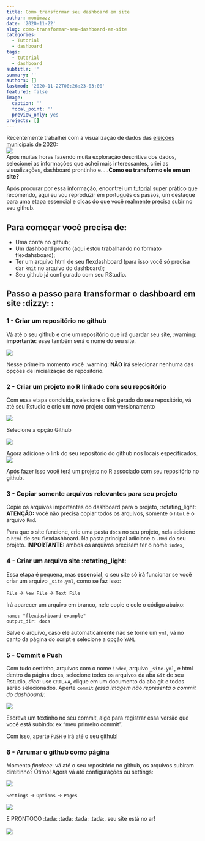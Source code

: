 ```yaml
---
title: Como transformar seu dashboard em site
author: monimazz
date: '2020-11-22'
slug: como-transformar-seu-dashboard-em-site
categories:
  - Tutorial
  - dashboard
tags:
  - tutorial
  - dashboard
subtitle: ''
summary: ''
authors: []
lastmod: '2020-11-22T00:26:23-03:00'
featured: false
image:
  caption: ''
  focal_point: ''
  preview_only: yes
projects: []
---
```


Recentemente trabalhei com a visualização de dados das [eleições municipais de 2020](https://monimazz.github.io/eleicoes2020/): 
<br>
<img src="/img/eleicoes2020.PNG">
<br>
Após muitas horas fazendo muita exploração descritiva dos dados, selecionei as informações que achei mais interessantes, criei as visualizações, dashboard prontinho e.....**Como eu transformo ele em um site?**

Após procurar por essa informação, encontrei um [tutorial](https://ramikrispin.github.io/2020/09/deploying-flexdashboard-on-github-pages/) super prático que recomendo, aqui eu vou reproduzir em português os passos, um destaque para uma etapa essencial e dicas do que você realmente precisa subir no seu github.

## Para começar você precisa de:

- Uma conta no github;
- Um dashboard pronto (aqui estou trabalhando no formato flexdahsboard);
- Ter um arquivo html de seu flexdashboard (para isso você só precisa dar `knit` no arquivo do dashboard);
- Seu github já configurado com seu RStudio.


## Passo a passo para transformar o dashboard em site :dizzy: :

### 1 - Criar um repositório no github
Vá até o seu github e crie um repositório que irá guardar seu site, :warning: **importante**: esse também será o nome do seu site. 

<img src="/img/repo.PNG">

Nesse primeiro momento você :warning: **NÃO** irá selecionar nenhuma das opções de inicialização do repositório.

### 2 - Criar um projeto no R linkado com seu repositório
Com essa etapa concluída, selecione o link gerado do seu repositório, vá até seu Rstudio e crie um novo projeto com versionamento

<img src="/img/versioncontrol.PNG">

Selecione a opção Github

<img src="/img/clonegit.PNG">

Agora adicione o link do seu repositório do github nos locais especificados.
<img src="/img/clonegitgo.PNG">

Após fazer isso você terá um projeto no R associado com seu repositório no github.

### 3 - Copiar somente arquivos relevantes para seu projeto
Copie os arquivos importantes do dashboard para o projeto, :rotating_light: **ATENÇÃO:** você não precisa copiar todos os arquivos, somente o `html` e o arquivo `Rmd`.

Para que o site funcione, crie uma pasta `docs` no seu projeto, nela adicione o `html` de seu flexdashboard. Na pasta principal adicione o `.Rmd` do seu projeto. **IMPORTANTE:** ambos os arquivos precisam ter o nome `index`, 

### 4 - Criar um arquivo site :rotating_light:
Essa etapa é pequena, mas **essencial**, o seu site só irá funcionar se você criar um arquivo `_site.yml`, como se faz isso:

`File` -> `New File` -> `Text File`

Irá aparecer um arquivo em branco, nele copie e cole o código abaixo:

```
name: "flexdashboard-example"
output_dir: docs
```
Salve o arquivo, caso ele automaticamente não se torne um `yml`, vá no canto da página do script e selecione a opção `YAML`

### 5 - Commit e Push
Com tudo certinho, arquivos com o nome `index`, arquivo `_site.yml`, e html dentro da página docs, selecione todos os arquivos da aba `Git` de seu Rstudio, _dica_: use `CRTL`+`A`, clique em um documento da aba git e todos serão selecionados. Aperte `commit` _(essa imagem não representa o commit do dashboard)_:

<img src="/img/gitcommit.PNG">

Escreva um textinho no seu commit, algo para registrar essa versão que você está subindo: ex "meu primeiro commit".

Com isso, aperte `PUSH` e irá até o seu github!

### 6 - Arrumar o github como página
Momento _finaleee_: vá até o seu repositório no github, os arquivos subiram direitinho?
Ótimo! Agora vá até configurações ou settings:

<img src="/img/settinggit.PNG">

`Settings` -> `Options` -> `Pages`

<img src="/img/pagesgit.PNG">


E PRONTOOO :tada: :tada: :tada: :tada:, seu site está no ar!
<br>
<br>
![](https://media.giphy.com/media/DfdXPZlJmLcwLIW7oz/giphy.gif)
